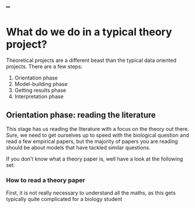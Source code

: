 --
--

# What do we do in a typical theory project?
Theoretical projects are a different beast than the typical data oriented projects. There are a few steps:

1. Orientation phase
2. Model-building phase
3. Getting results phase
4. Interpretation phase

## Orientation phase: reading the literature
This stage has us reading the literature with a focus on the theory out there. Sure, we need to get ourselves up to speed with the biological question and read a few empirical papers, but the majority of papers you are reading should be about models that have tackled similar questions. 

If you don't know what a theory paper is, well have a look at the following set:

### How to read a theory paper
First, it is not really necessary to understand all the maths, as this gets typically quite complicated for a biology student
